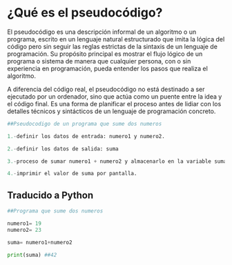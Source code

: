 # ¿Qué es el pseudocódigo?

El pseudocódigo es una descripción informal de un algoritmo o un programa, escrito en un lenguaje natural estructurado que imita la lógica del código pero sin seguir las reglas estrictas de la sintaxis de un lenguaje de programación. Su propósito principal es mostrar el flujo lógico de un programa o sistema de manera que cualquier persona, con o sin experiencia en programación, pueda entender los pasos que realiza el algoritmo.

A diferencia del código real, el pseudocódigo no está destinado a ser ejecutado por un ordenador, sino que actúa como un puente entre la idea y el código final. Es una forma de planificar el proceso antes de lidiar con los detalles técnicos y sintácticos de un lenguaje de programación concreto.

``` py filename="Pseudocodigo " {0} copy
##Pseudocodigo de un programa que sume dos numeros

1.-definir los datos de entrada: numero1 y numero2.

2.-definir los datos de salida: suma

3.-proceso de sumar numero1 + numero2 y almacenarlo en la variable suma.

4.-imprimir el valor de suma por pantalla.

```
## Traducido a Python

``` py filename="Pseudocodigo " {8} copy
##Programa que sume dos numeros

numero1= 19 
numero2= 23

suma= numero1+numero2

print(suma) ##42

```